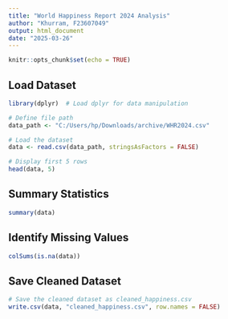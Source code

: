 ```yaml
---
title: "World Happiness Report 2024 Analysis"
author: "Khurram, F23607049"
output: html_document
date: "2025-03-26"
---
```


```r
knitr::opts_chunk$set(echo = TRUE)
```

## Load Dataset

```r
library(dplyr)  # Load dplyr for data manipulation

# Define file path
data_path <- "C:/Users/hp/Downloads/archive/WHR2024.csv"

# Load the dataset
data <- read.csv(data_path, stringsAsFactors = FALSE)

# Display first 5 rows
head(data, 5)
```

## Summary Statistics

```r
summary(data)
```

## Identify Missing Values

```r
colSums(is.na(data))
```

## Save Cleaned Dataset

```r
# Save the cleaned dataset as cleaned_happiness.csv
write.csv(data, "cleaned_happiness.csv", row.names = FALSE)
```

